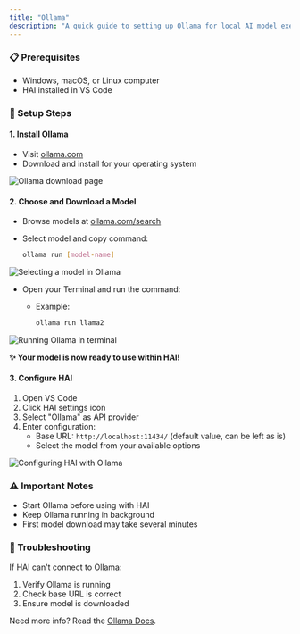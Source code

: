 ```yaml
---
title: "Ollama"
description: "A quick guide to setting up Ollama for local AI model execution with HAI."
---
```


### 📋 Prerequisites

- Windows, macOS, or Linux computer
- HAI installed in VS Code

### 🚀 Setup Steps

#### 1. Install Ollama

- Visit [ollama.com](https://ollama.com)
- Download and install for your operating system

<Frame>
	<img
		src="https://storage.googleapis.com/cline_public_images/docs/assets/image%20(2)%20(1)%20(1).png"
		alt="Ollama download page"
	/>
</Frame>

#### 2. Choose and Download a Model

- Browse models at [ollama.com/search](https://ollama.com/search)
- Select model and copy command:

    ```bash
    ollama run [model-name]
    ```

<Frame>
	<img
		src="https://storage.googleapis.com/cline_public_images/docs/assets/ollama-model-grab%20(2).gif"
		alt="Selecting a model in Ollama"
	/>
</Frame>

- Open your Terminal and run the command:
    - Example:

        ```bash
        ollama run llama2
        ```

<Frame>
	<img
		src="https://storage.googleapis.com/cline_public_images/docs/assets/starting-ollama-terminal%20(2).gif"
		alt="Running Ollama in terminal"
	/>
</Frame>

**✨ Your model is now ready to use within HAI!**

#### 3. Configure HAI

1. Open VS Code
2. Click HAI settings icon
3. Select "Ollama" as API provider
4. Enter configuration:
    - Base URL: `http://localhost:11434/` (default value, can be left as is)
    - Select the model from your available options

<Frame>
	<img
		src="https://storage.googleapis.com/cline_public_images/docs/assets/selecting-ollama-model-cline%20(3).gif"
		alt="Configuring HAI with Ollama"
	/>
</Frame>

### ⚠️ Important Notes

- Start Ollama before using with HAI
- Keep Ollama running in background
- First model download may take several minutes

### 🔧 Troubleshooting

If HAI can't connect to Ollama:

1. Verify Ollama is running
2. Check base URL is correct
3. Ensure model is downloaded

Need more info? Read the [Ollama Docs](https://github.com/ollama/ollama/blob/main/docs/api.md).
